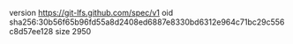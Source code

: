version https://git-lfs.github.com/spec/v1
oid sha256:30b56f65b96fd55a8d2408ed6887e8330bd6312e964c71bc29c556c8d57ee128
size 2950
